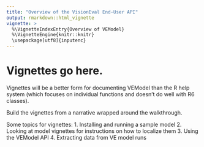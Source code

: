 ```yaml
---
title: "Overview of the VisionEval End-User API"
output: rmarkdown::html_vignette
vignette: >
  %\VignetteIndexEntry{Overview of VEModel}
  %\VignetteEngine{knitr::knitr}
  \usepackage[utf8]{inputenc}
---
```


# Vignettes go here.

Vignettes will be a better form for documenting VEModel than the R help system (which focuses on
individual functions and doesn't do well with R6 classes).

Build the vignettes from a narrative wrapped around the walkthrough.

Some topics for vignettes:
  1. Installing and running a sample model
  2. Looking at model vignettes for instructions on how to localize them
  3. Using the VEModel API
  4. Extracting data from VE model runs
